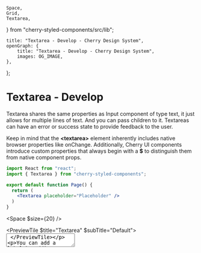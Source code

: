 	Space,
	Grid,
	Textarea,
} from "cherry-styled-components/src/lib";

	title: "Textarea - Develop - Cherry Design System",
	openGraph: {
		title: "Textarea - Develop - Cherry Design System",
		images: OG_IMAGE,
	},
};

# Textarea - Develop

Textarea shares the same properties as Input component of type text, it just allows for multiple lines of text. And you can pass children to it. Textareas can have an error or success state to provide feedback to the user.

Keep in mind that the **\<textarea>** element inherently includes native browser properties like onChange. Additionally, Cherry UI components introduce custom properties that always begin with a **$** to distinguish them from native component props.

```jsx
import React from "react";
import { Textarea } from "cherry-styled-components";

export default function Page() {
  return (
    <Textarea placeholder="Placeholder" />
  )
}
```

<Space $size={20} />

<PreviewTile $title="Textarea" $subTitle="Default">
	<Textarea placeholder="Placeholder" />
</PreviewTile>

You can add a label by adding a **$label** prop.

```jsx
import React from "react";
import { Textarea } from "cherry-styled-components";

export default function Page() {
  return <Textarea $label="Username" $fullWidth />;
}
```
<Space $size={20} />

<PreviewTile
	$title="Textarea"
	$subTitle="Full width with Label"
	$isLonger
>
	<Textarea $label="Username" $fullWidth />
</PreviewTile>

Here is an example of a Textarea with success and error state.

```jsx
import React from "react";
import { Textarea } from "cherry-styled-components";

export default function Page() {
  return (
    <Textarea $success placeholder="Yay" />
    <Textarea $error placeholder="Ops" />
  )
}
```
<Space $size={20} />

<Grid $gap={20} $lgCols={2}>
	<PreviewTile
		$title="Textarea"
		$subTitle="Success"
		$isLonger
	>
		<Textarea $success placeholder="Yay" />
	</PreviewTile>
	<PreviewTile
		$title="Textarea"
		$subTitle="Error"
		$isLonger
	>
		<Textarea $error placeholder="Ops" />
	</PreviewTile>
</Grid>

## Properties

<Table>
	<TableRow>
		<TableHead>Property</TableHead>
		<TableHead>Description</TableHead>
	</TableRow>
	<TableRow>
		<TableData $code>type</TableData>
		<TableData>"text" | "checkbox" | "radio"</TableData>
	</TableRow>
	<TableRow>
		<TableData $code>$label?</TableData>
		<TableData>string</TableData>
	</TableRow>
	<TableRow>
		<TableData $code>$size?</TableData>
		<TableData>"default" | "big"</TableData>
	</TableRow>
	<TableRow>
		<TableData $code>$error?</TableData>
		<TableData>boolean</TableData>
	</TableRow>
	<TableRow>
		<TableData $code>$success?</TableData>
		<TableData>boolean</TableData>
	</TableRow>
	<TableRow>
		<TableData $code>$fullWidth?</TableData>
		<TableData>boolean</TableData>
	</TableRow>
	<TableRow>
		<TableData $code>theme?</TableData>
		<TableData>Theme</TableData>
	</TableRow>
</Table>

Explore the source code on GitHub:

<Box
	$icon={<IconFile />}
	$iconLink={<IconGitHub />}
	$title="Textarea"
	href="https://github.com/cherry-design-system/styled-components/blob/main/src/lib/textarea.tsx"
	target="_blank"
/>
